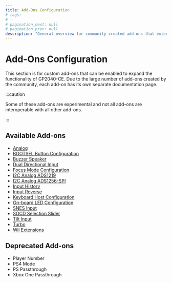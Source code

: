 ```yaml
---
title: Add-Ons Configuration
# tags:
# -
# pagination_next: null
# pagination_prev: null
description: "General overview for community created add-ons that extend functionality on the GP2040-CE feature set"
---
```


# Add-Ons Configuration

This section is for custom add-ons that can be enabled to expand the functionality of GP2040-CE. Due to the large number of add-ons created by the community, each add-on has its own separate documentation page.

:::caution

Some of these add-ons are experimental and not all add-ons are interoperable with all other add-ons.

:::

## Available Add-ons

- [Analog](../../add-ons/analog.mdx)
- [BOOTSEL Button Configuration](../../add-ons/bootsel-button.mdx)
- [Buzzer Speaker](../../add-ons/buzzer-speaker.mdx)
- [Dual Directional Input](../../add-ons/dual-direction-input.mdx)
- [Focus Mode Configuration](../../add-ons/focus-mode.mdx)
- [I2C Analog ADS1219](../../add-ons/i2c-analog-ads1219.mdx)
- [I2C Analog ADS1256-SPI](../../add-ons/i2c-analog-ads1256-spi.mdx)
- [Input History](../../add-ons/input-history.mdx)
- [Input Reverse](../../add-ons/input-reverse.mdx)
- [Keyboard Host Configuration](../../add-ons/keyboard-host.mdx)
- [On-board LED Configuration](../../add-ons/on-board-led.mdx)
- [SNES Input](../../add-ons/snes-input.mdx)
- [SOCD Selection Slider](../../add-ons/socd-selection-slider.mdx)
- [Tilt Input](../../add-ons/tilt-input.mdx)
- [Turbo](../../add-ons/turbo.mdx)
- [Wii Extensions](../../add-ons/wii-extensions.mdx)

## Deprecated Add-ons

- Player Number
- PS4 Mode
- PS Passthrough
- Xbox One Passthrough
